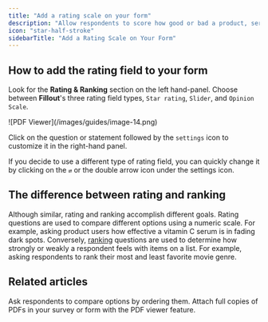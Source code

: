 ```yaml
---
title: "Add a rating scale on your form"
description: "Allow respondents to score how good or bad a product, service, or other attribute is."
icon: "star-half-stroke"
sidebarTitle: "Add a Rating Scale on Your Form"
---
```


## How to add the rating field to your form

Look for the **Rating & Ranking** section on the left hand-panel. Choose between **Fillout**'s three rating field types, `Star rating`, `Slider`, and `Opinion Scale`.

<Frame>
  ![PDF Viewer](/images/guides/image-14.png)
</Frame>

Click on the question or statement followed by the `settings` icon to customize it in the right-hand panel.

If you decide to use a different type of rating field, you can quickly change it by clicking on the `⇄` or the double arrow icon under the settings icon.

## The difference between rating and ranking

Although similar, rating and ranking accomplish different goals. Rating questions are used to compare different options using a numeric scale. For example, asking product users how effective a vitamin C serum is in fading dark spots. Conversely, [ranking](/ranking) questions are used to determine how strongly or weakly a respondent feels with items on a list. For example, asking respondents to rank their most and least favorite movie genre.

## Related articles

<CardGroup cols={3}>
  <Card title="Collect a ranking on your form" icon="ranking-star" iconType="regular" color="#FFC738" href="/ranking">
  Ask respondents to compare options by ordering them.
  </Card>
  <Card title="Embed PDFs on your forms" icon="file-import" iconType="regular" color="#FFC738" href="/embed-pdfs">
Attach full copies of PDFs in your survey or form with the PDF viewer feature.
  </Card>
</CardGroup>
